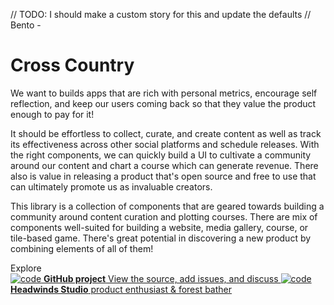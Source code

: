 // TODO: I should make a custom story for this and update the defaults
// Bento - <Bento grid="5x4" gap={8} borderRadius={5} />

<Meta title="Cross Country/Introduction" />

<style>
  {`
    .subheading {
      --mediumdark: '#999999';
      font-weight: 900;
      font-size: 13px;
      color: #999;
      letter-spacing: 6px;
      line-height: 24px;
      text-transform: uppercase;
      margin-bottom: 12px;
      margin-top: 40px;
    }

    .link-list {
      display: grid;
      grid-template-columns: 1fr;
      grid-template-rows: 1fr 1fr;
      row-gap: 10px;
    }

    @media (min-width: 620px) {
      .link-list {
        row-gap: 20px;
        column-gap: 20px;
        grid-template-columns: 1fr 1fr;
      }
    }

    @media all and (-ms-high-contrast:none) {
    .link-list {
        display: -ms-grid;
        -ms-grid-columns: 1fr 1fr;
        -ms-grid-rows: 1fr 1fr;
      }
    }

    .link-item {
      display: block;
      padding: 20px 30px 20px 15px;
      border: 1px solid #00000010;
      border-radius: 5px;
      transition: background 150ms ease-out, border 150ms ease-out, transform 150ms ease-out;
      color: #333333;
      display: flex;
      align-items: flex-start;
    }

    .link-item:hover {
      border-color: #1EA7FD50;
      transform: translate3d(0, -3px, 0);
      box-shadow: rgba(0, 0, 0, 0.08) 0 3px 10px 0;
    }

    .link-item:active {
      border-color: #1EA7FD;
      transform: translate3d(0, 0, 0);
    }

    .link-item strong {
      font-weight: 700;
      display: block;
      margin-bottom: 2px;
    }

    .link-item img {
      height: 40px;
      width: 40px;
      margin-right: 15px;
      flex: none;
    }

    .link-item span {
      font-size: 14px;
      line-height: 20px;
    }

    .tip {
      display: inline-block;
      border-radius: 1em;
      font-size: 11px;
      line-height: 12px;
      font-weight: 700;
      background: #E7FDD8;
      color: #66BF3C;
      padding: 4px 12px;
      margin-right: 10px;
      vertical-align: top;
    }

    .tip-wrapper {
      font-size: 16px;
      line-height: 20px;
      margin-top: 40px;
      margin-bottom: 40px;
      color: #666;
    }

    .tip-wrapper code {
      font-size: 1px;
      display: inline-block;
    }
  `}
</style>



# Cross Country

We want to builds apps that are rich with personal metrics, encourage self reflection, and keep our users coming back so that they value the product enough to pay for it! 

It should be effortless to collect, curate, and create content as well as track its effectiveness across other social platforms and schedule releases. With the right components, we can quickly build a UI to cultivate a community around our content and chart a course which can generate revenue. There also is value in releasing a product that's open source and free to use that can ultimately promote us as invaluable creators.

This library is a collection of components that are geared towards building a community around content curation and plotting courses. There are mix of components well-suited for building a website, media gallery, course, or tile-based game. There's great potential in discovering a new product by combining elements of all of them!

<div className="subheading">Explore</div>

<div className="link-list">
  <a className="link-item" href="https://github.com/headwinds/cross-country" target="_blank">
    <img src={Code} alt="code" />
    <span>
      <strong>GitHub project</strong>
      View the source, add issues, and discuss
    </span>
  </a>
  <a className="link-item" href="https://headwinds.vercel.app" target="_blank">
    <img src={Headwinds} alt="code" />
    <span>
      <strong>Headwinds Studio</strong>
      product enthusiast & forest bather
    </span>
  </a>
</div>

